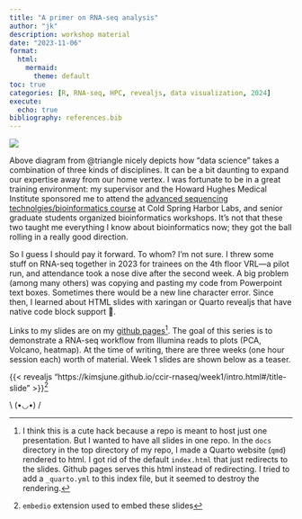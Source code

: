 ---
title: "A primer on RNA-seq analysis"
author: "jk"
description: workshop material
date: "2023-11-06"
format: 
  html: 
    mermaid:
      theme: default
toc: true
categories: [R, RNA-seq, HPC, revealjs, data visualization, 2024]
execute:
  echo: true
bibliography: references.bib
---

![](triangle.jpg)

Above diagram from @triangle nicely depicts how "data science" takes a combination of three kinds of disciplines. It can be a bit daunting to expand our expertise away from our home vertex. I was fortunate to be in a great training environment: my supervisor and the Howard Hughes Medical Institute sponsored me to attend the [advanced sequencing technolgies/bioinformatics course](https://meetings.cshl.edu/courses.aspx?course=c-seqtec&year=23) at Cold Spring Harbor Labs, and senior graduate students organized bioinformatics workshops. It's not that these two taught me everything I know about bioinformatics now; they got the ball rolling in a really good direction.

So I guess I should pay it forward. To whom? I'm not sure. I threw some stuff on RNA-seq together in 2023 for trainees on the 4th floor VRL---a pilot run, and attendance took a nose dive after the second week. A big problem (among many others) was copying and pasting my code from Powerpoint text boxes. Sometimes there would be a new line character error. Since then, I learned about HTML slides with xaringan or Quarto revealjs that have native code block support 🥳.

Links to my slides are on my [github pages](https://kimsjune.github.io/ccir-rnaseq)[^1]. The goal of this series is to demonstrate a RNA-seq workflow from Illumina reads to plots (PCA, Volcano, heatmap). At the time of writing, there are three weeks (one hour session each) worth of material. Week 1 slides are shown below as a teaser.

[^1]: I think this is a cute hack because a repo is meant to host just one presentation. But I wanted to have all slides in one repo. In the `docs` directory in the top directory of my repo, I made a Quarto website (`qmd`) rendered to html. I got rid of the default `index.html` that just redirects to the slides. Github pages serves this html instead of redirecting. I tried to add a `_quarto.yml` to this index file, but it seemed to destroy the rendering.

{{< revealjs "https://kimsjune.github.io/ccir-rnaseq/week1/intro.html#/title-slide" >}}[^2]

[^2]: `embedio` extension used to embed these slides

::: center
\\ (•◡•) /
:::
